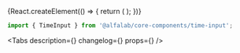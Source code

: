 


<Meta
    title='Компоненты/TimeInput'
    component={TimeInput}
/>

<!-- Canvas -->

<Story name='TimeInput'>
    {React.createElement(() => {
        return (
            <TimeInput
                block={boolean('block', false)}
                size={select('size', ['s', 'm', 'l'], 's')}
                error={text('error', '')}
                hint={text('hint', '')}
                label={text('label', '')}
                placeholder={text('placeholder', '')}
                clear={boolean('clear', false)}
            />
        );
    })}
</Story>

<!-- Docs -->

<ComponentHeader
    name='TimeInput'
    version={version}
    package='@alfalab/core-components/time-input'
/>

```jsx
import { TimeInput } from '@alfalab/core-components/time-input';
```

<Tabs
    description={<Description />}
    changelog={<Changelog />}
    props={<ArgsTable of={TimeInput} />}
/>
